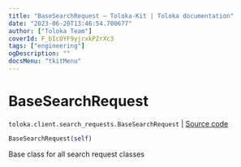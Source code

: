 ```yaml
---
title: "BaseSearchRequest — Toloka-Kit | Toloka documentation"
date: "2023-06-20T13:46:54.700677"
author: ["Toloka Team"]
coverId: F_bIcOYF9yjrxkPZrXc3
tags: ["engineering"]
ogDescription: ""
docsMenu: "tkitMenu"
---
```


# BaseSearchRequest

`toloka.client.search_requests.BaseSearchRequest` | [Source code](https://github.com/Toloka/toloka-kit/blob/v1.2.0/src/client/search_requests.py#L170)

```python
BaseSearchRequest(self)
```

Base class for all search request classes